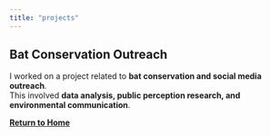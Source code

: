```yaml
---
title: "projects"
---
```


## Bat Conservation Outreach

I worked on a project related to **bat conservation and social media outreach**.\
This involved **data analysis, public perception research, and environmental communication**.

[**Return to Home**](index.html)
